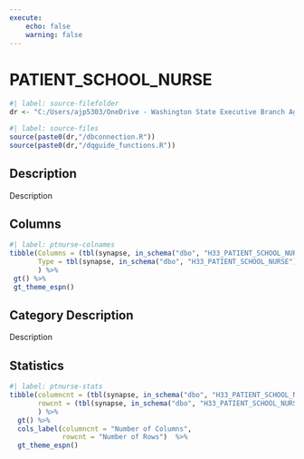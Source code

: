 ```yaml
---
execute:
    echo: false
    warning: false
---
```


# PATIENT_SCHOOL_NURSE {.unnumbered}

```r
#| label: source-filefolder
dr <- "C:/Users/ajp5303/OneDrive - Washington State Executive Branch Agencies/source_scripts"
```

```r
#| label: source-files
source(paste0(dr,"/dbconnection.R"))
source(paste0(dr,"/dqguide_functions.R"))
```

## Description

Description

## Columns

```r
#| label: ptnurse-colnames
tibble(Columns = (tbl(synapse, in_schema("dbo", "H33_PATIENT_SCHOOL_NURSE")) %>% colnames()),
       Type = tbl(synapse, in_schema("dbo", "H33_PATIENT_SCHOOL_NURSE")) %>% head(1) %>% as_tibble() %>% sapply(class)
       ) %>%
 gt() %>%
 gt_theme_espn()
```

## Category Description

Description

## Statistics

```r
#| label: ptnurse-stats
tibble(columncnt = (tbl(synapse, in_schema("dbo", "H33_PATIENT_SCHOOL_NURSE")) %>% ncol()),
       rowcnt = (tbl(synapse, in_schema("dbo", "H33_PATIENT_SCHOOL_NURSE"))) %>% nrow2()
       ) %>%
  gt() %>%
  cols_label(columncnt = "Number of Columns",
             rowcnt = "Number of Rows")  %>%
  gt_theme_espn()
```
